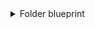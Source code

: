 <details>
<summary>Folder blueprint</summary>

```json showLineNumbers
{
  "identifier": "gitlabFolder",
  "title": "Folder",
  "icon": "Gitlab",
  "schema": {
    "properties": {
      "readme": {
        "title": "README",
        "type": "string",
        "format": "markdown"
      },
      "url": {
        "title": "Folder URL",
        "type": "string",
        "format": "url"
      }
    },
    "required": []
  },
  "mirrorProperties": {},
  "calculationProperties": {},
  "relations": {
    "service": {
      "title": "Service",
      "target": "gitlabService",
      "required": false,
      "many": false
    }
  }
}
```

</details>
